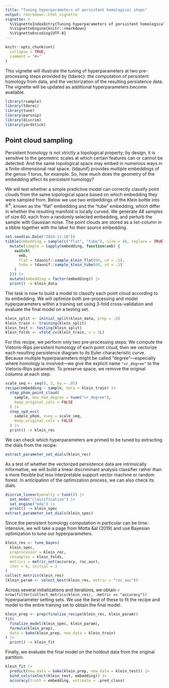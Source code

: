 ```yaml
---
title: "Tuning hyperparameters of persistent homological steps"
output: rmarkdown::html_vignette
vignette: >
  %\VignetteIndexEntry{Tuning hyperparameters of persistent homological steps}
  %\VignetteEngine{knitr::rmarkdown}
  %\VignetteEncoding{UTF-8}
---
```


```r
knitr::opts_chunk$set(
  collapse = TRUE,
  comment = "#>"
)
```

This vignette will illustrate the tuning of hyperparameters at two pre-processing steps provided by {tdarec}: the computation of persistent homology from data, and the vectorization of the resulting persistence data.
The vignette will be updated as additional hyperparameters become available.

```r
library(rsample)
library(tdarec)
library(tune)
library(parsnip)
library(discrim)
library(yardstick)
```

## Point cloud sampling

Persistent homology is not strictly a topological property; by design, it is sensitive to the geometric scales at which certain features can or cannot be detected.
And the same topological space may embed in numerous ways in a finite-dimensional real space.
{tdaunif} provides multiple embeddings of the genus-1 torus, for example.
So, how much does the geometry of the embedding affect its persistent homology?

We will test whether a simple predictive model can correctly classify point clouds from the same topological space based on which embedding they were sampled from.
Below we use two embeddings of the Klein bottle into $\mathbb{R}^4$, known as the "flat" embedding and the "tube" embedding, which differ in whether the resulting manifold is locally curved.
We generate 48 samples of size 60, each from a randomly selected embedding, and perturb the sample with Gaussian noise.
The point clouds are stored as a list-column in a tibble together with the label for their source embedding.

```r
set.seed(as.Date("2024-11-16"))
tibble(embedding = sample(c("flat", "tube"), size = 48, replace = TRUE)) |> 
  mutate(sample = lapply(embedding, function(emb) {
    switch(
      emb,
      flat = tdaunif::sample_klein_flat(60, sd = .5),
      tube = tdaunif::sample_klein_tube(60, sd = .5)
    )
  })) |> 
  mutate(embedding = factor(embedding)) |> 
  print() -> klein_data
```

The task is now to build a model to classify each point cloud according to its embedding.
We will optimize both pre-processing and model hyperparameters within a training set using 3-fold cross-validation and evaluate the final model on a testing set.

```r
klein_split <- initial_split(klein_data, prop = .8)
klein_train <- training(klein_split)
klein_test <- testing(klein_split)
klein_folds <- vfold_cv(klein_train, v = 3L)
```

For this recipe, we perform only two pre-processing steps: We compute the Vietoris--Rips persistent homology of each point cloud, then we vectorize each resulting persistence diagram to its Euler characteristic curve.
Because multiple hyperparameters might be called "degree"---especially where homology is involved---we give the explicit name `"vr_degree"` to the Vietoris--Rips parameter.
To preserve space, we remove the original columns at each step.

```r
scale_seq <- seq(0, 3, by = .05)
recipe(embedding ~ sample, data = klein_train) |> 
  step_phom_point_cloud(
    sample, max_hom_degree = tune("vr_degree"),
    keep_original_cols = FALSE
  ) |> 
  step_vpd_ecc(
    sample_phom, xseq = scale_seq,
    keep_original_cols = FALSE
  ) |> 
  print() -> klein_rec
```

We can check which hyperparameters are primed to be tuned by extracting the dials from the recipe:

```r
extract_parameter_set_dials(klein_rec)
```

As a test of whether the vectorized persistence data are intrinsically informative, we will build a linear discriminant analysis classifier rather than a more flexible but less interpretable support vector machine or random forest.
In anticipation of the optimization process, we can also check its dials.

```r
discrim_linear(penalty = tune()) |> 
  set_mode("classification") |> 
  set_engine("mda") |> 
  print() -> klein_spec
extract_parameter_set_dials(klein_spec)
```

Since the persistent homology computation in particular can be time-intensive, we will take a page from Motta &al (2019) and use Bayesian optimization to tune our hyperparameters.
<!--FIXME: When `objective = "<some metric>"` is set, the following error is invariable:
Error in UseMethod("predict") : 
  no applicable method for 'predict' applied to an object of class "character"
-->

```r
klein_res <- tune_bayes(
  klein_spec,
  preprocessor = klein_rec,
  resamples = klein_folds,
  metrics = metric_set(accuracy, roc_auc),
  iter = 6, initial = 3
)
collect_metrics(klein_res)
(klein_param <- select_best(klein_res, metric = "roc_auc"))
```

Across several initializations and iterations, we obtain `r nrow(filter(collect_metrics(klein_res), .metric == "accuracy"))` hyperparameter setting sets.
We use the best of these to fit the recipe and model to the entire training set to obtain the final model.

```r
klein_prep <- prep(finalize_recipe(klein_rec, klein_param))
fit(
  finalize_model(klein_spec, klein_param),
  formula(klein_prep),
  data = bake(klein_prep, new_data = klein_train)
) |> 
  print() -> klein_fit
```

Finally, we evaluate the final model on the holdout data from the original partition.

```r
klein_fit |> 
  predict(new_data = bake(klein_prep, new_data = klein_test)) |> 
  bind_cols(select(klein_test, embedding)) |> 
  accuracy(truth = embedding, estimate = .pred_class)
```

